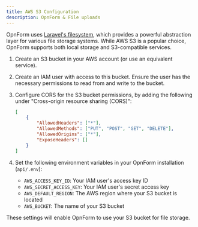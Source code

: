 ```yaml
---
title: AWS S3 Configuration
description: OpnForm & File uploads
---
```


OpnForm uses [Laravel's filesystem](https://laravel.com/docs/master/filesystem), which provides a powerful abstraction layer for various file storage systems. While AWS S3 is a popular choice, OpnForm supports both local storage and S3-compatible services.

1. Create an S3 bucket in your AWS account (or use an equivalent service).

2. Create an IAM user with access to this bucket. Ensure the user has the necessary permissions to read from and write to the bucket.

3. Configure CORS for the S3 bucket permissions,  by adding the following under "Cross-origin resource sharing (CORS)":
    ```json
    [
        {
            "AllowedHeaders": ["*"],
            "AllowedMethods": ["PUT", "POST", "GET", "DELETE"],
            "AllowedOrigins": ["*"],
            "ExposeHeaders": []
        }
    ]
    ```

4. Set the following environment variables in your OpnForm installation (`api/.env`):
   - `AWS_ACCESS_KEY_ID`: Your IAM user's access key ID
   - `AWS_SECRET_ACCESS_KEY`: Your IAM user's secret access key
   - `AWS_DEFAULT_REGION`: The AWS region where your S3 bucket is located
   - `AWS_BUCKET`: The name of your S3 bucket

These settings will enable OpnForm to use your S3 bucket for file storage.
